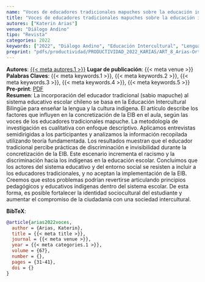 ```yaml
---
name: "Voces de educadores tradicionales mapuches sobre la educación intercultural en La Araucanía, Chile"
title: "Voces de educadores tradicionales mapuches sobre la educación intercultural en La Araucanía, Chile" 
autores: ["Katerin Arias"]
venue: "Diálogo Andino"
tipo: "Revista"
categories: 2022
keywords: ["2022", "Diálogo Andino", "Educación Intercultural", "Lengua y Cultura Mapuche", "Educación Escolar"]
preprint: "pdfs/productividad/PRODUCTIVIDAD_2022_KARIAS/ART_8_Arias-Ortega_Dialogo Andino_scopus_2022.pdf"
---
```

**Autores**: [{{< meta autores.1 >}}](../members/current/Katerin Arias.qmd)
**Lugar de publicación**: {{< meta venue >}}   
**Palabras Claves**: {{< meta keywords.1 >}}, {{< meta keywords.2 >}}, {{< meta keywords.3 >}}, {{< meta keywords.4 >}}, {{< meta keywords.5 >}}
**Pre-print**: [PDF](../{{< meta preprint >}})  
**Resumen**: La incorporación del educador tradicional (sabio mapuche) al sistema educativo escolar chileno se basa en la Educación Intercultural Bilingüe para enseñar la lengua y la cultura indígena. El artículo describe los factores que influyen en la concretización de la EIB en el aula, según las voces de los educadores tradicionales mapuche. La metodología de investigación es cualitativa con enfoque descriptivo. Aplicamos entrevistas semidirigidas a los participantes y analizamos la información recopilada utilizando teoría fundamentada. Los resultados muestran que el educador tradicional percibe prácticas de discriminación e invisibilidad durante la concretización de la EIB. Este escenario incrementa el racismo y la discriminación hacia los indígenas en la educación escolar. Concluimos que los actores del sistema educativo y del entorno social se resisten a incluir a los educadores tradicionales, y no aceptan la implementación de la EIB. Creemos que estos problemas podrían revertirse articulando principios pedagógicos y educativos indígenas dentro del sistema escolar. De esta forma, es posible fortalecer la identidad sociocultural del estudiante y aumentar el compromiso de la ciudadanía con una sociedad intercultural.


**BibTeX**:
```bibtex
@article{arias2022voces,
  author = {Arias, Katerin},
  title = {{< meta title >}},
  journal = {{< meta venue >}},
  year = {{< meta categories.1 >}},
  volume = {67},
  number = {},
  pages = {31-41},
  doi = {}
}
```
